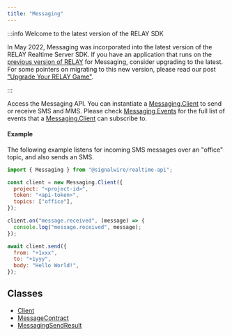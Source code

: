 ```yaml
---
title: "Messaging"
---
```


:::info Welcome to the latest version of the RELAY SDK

In May 2022, Messaging was incorporated into the latest version of the RELAY Realtime Server SDK. If you have an application that runs on the [previous version of RELAY](https://docs.signalwire.com/reference/relay-sdk-nodejs/v2/#relay-sdk-for-node-js) for Messaging, consider upgrading to the latest. For some pointers on migrating to this new version, please read our post ["Upgrade Your RELAY Game"](https://signalwire.com/blogs/developers/upgrade-your-relay-game).

:::

Access the Messaging API. You can instantiate a [Messaging.Client](./messaging-client.mdx) to send or receive SMS and MMS. Please check [Messaging Events](./messaging-client.mdx#events) for the full list of events that a [Messaging.Client](./messaging-client.mdx) can subscribe to.

#### Example

The following example listens for incoming SMS messages over an "office" topic, and also sends an SMS.

```javascript
import { Messaging } from "@signalwire/realtime-api";

const client = new Messaging.Client({
  project: "<project-id>",
  token: "<api-token>",
  topics: ["office"],
});

client.on("message.received", (message) => {
  console.log("message.received", message);
});

await client.send({
  from: "+1xxx",
  to: "+1yyy",
  body: "Hello World!",
});
```

## Classes

- [Client](./messaging-client.mdx)
- [MessageContract](./messaging-messagecontract.md)
- [MessagingSendResult](./messaging-messagingsendresult.md)
